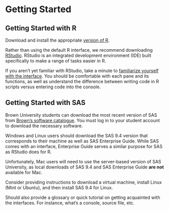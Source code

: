 # Getting Started {#startup}

## Getting Started with R

Download and install the appropriate [version of R](https://www.r-project.org/).

Rather than using the default R interface, we recommend downloading [RStudio](https://www.rstudio.com/products/rstudio/download/). RStudio is an integrated development environment (IDE) built specifically to make a range of tasks easier in R.

If you aren't yet familiar with RStudio, take a minute to [familiarize yourself with the interface](https://www.r-bloggers.com/a-tour-of-rstudio/). You should be comfortable with each pane and its functions, as well as understand the difference between writing code in R scripts versus entering code into the console.

## Getting Started with SAS

Brown University students can download the most recent version of SAS from [Brown's software catalogue](https://www.brown.edu/information-technology/software/catalog/sas-1). You must log in to your student account to download the necessary software.

Windows and Linux users should download the SAS 9.4 version that corresponds to their machine as well as SAS Enterprise Guide. While SAS comes with an interface, Enterprise Guide serves a similar purpose for SAS as RStudio does for R.

Unfortunately, Mac users will need to use the server-based version of SAS University, as local downloads of SAS 9.4 and SAS Enterprise Guide **are not** available for Mac.

<dev-note>Consider providing instructions to download a virtual machine, install Linux (Mint or Ubuntu), and then install SAS 9.4 for Linux.</dev-note>

<dev-note>Should also provide a glossary or quick tutorial on getting acquainted with the interfaces. For instance, what's a console, source file, etc.</dev-note>
